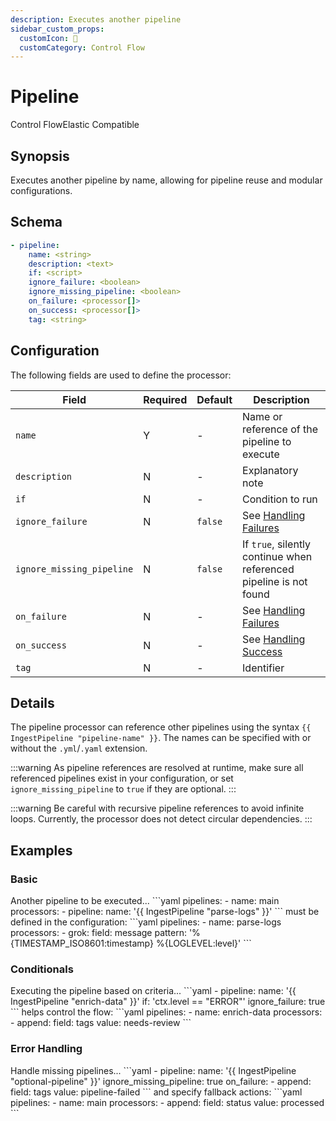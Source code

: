 ```yaml
---
description: Executes another pipeline
sidebar_custom_props: 
  customIcon: 🔁
  customCategory: Control Flow
---
```


# Pipeline

<span className="theme-doc-version-badge badge badge--primary">Control Flow</span><span className="theme-doc-version-badge badge badge--secondary">Elastic Compatible</span>

## Synopsis

Executes another pipeline by name, allowing for pipeline reuse and modular configurations.

## Schema

```yaml {2}
- pipeline:
    name: <string>
    description: <text>
    if: <script>
    ignore_failure: <boolean>
    ignore_missing_pipeline: <boolean>
    on_failure: <processor[]>
    on_success: <processor[]>
    tag: <string>
```

## Configuration

The following fields are used to define the processor:

|Field|Required|Default|Description|
|---|---|---|---|
|`name`|Y|-|Name or reference of the pipeline to execute|
|`description`|N|-|Explanatory note|
|`if`|N|-|Condition to run|
|`ignore_failure`|N|`false`|See [Handling Failures](../handling-failures.mdx)|
|`ignore_missing_pipeline`|N|`false`|If `true`, silently continue when referenced pipeline is not found|
|`on_failure`|N|-|See [Handling Failures](../handling-failures.mdx)|
|`on_success`|N|-|See [Handling Success](../handling-success.mdx)|
|`tag`|N|-|Identifier|

## Details

The pipeline processor can reference other pipelines using the syntax `{{ IngestPipeline "pipeline-name" }}`. The names can be specified with or without the `.yml`/`.yaml` extension.

:::warning
As pipeline references are resolved at runtime, make sure all referenced pipelines exist in your configuration, or set `ignore_missing_pipeline` to `true` if they are optional.
:::

:::warning
Be careful with recursive pipeline references to avoid infinite loops. Currently, the processor does not detect circular dependencies.
:::

## Examples

### Basic

<ExampleGrid>
  <CommentCol>
    Another pipeline to be executed...
  </CommentCol>
  <CodeCol>
    ```yaml
    pipelines:
      - name: main
          processors:
            - pipeline:
                name: '{{ IngestPipeline "parse-logs" }}'
    ```
  </CodeCol>
  <CommentCol>
    must be defined in the configuration:
  </CommentCol>
  <CodeCol>
    ```yaml
    pipelines:
      - name: parse-logs
          processors:
            - grok:
              field: message 
              pattern: '%{TIMESTAMP_ISO8601:timestamp} %{LOGLEVEL:level}'
    ```
  </CodeCol>
</ExampleGrid>

### Conditionals

<ExampleGrid>
  <CommentCol>
    Executing the pipeline based on criteria...
  </CommentCol>
  <CodeCol>
    ```yaml
      - pipeline:
          name: '{{ IngestPipeline "enrich-data" }}'
          if: 'ctx.level == "ERROR"'
          ignore_failure: true
    ```
  </CodeCol>
  <CommentCol>
    helps control the flow:
  </CommentCol>
  <CodeCol>
    ```yaml
    pipelines:
      - name: enrich-data
          processors:
            - append:
              field: tags
              value: needs-review
    ```
  </CodeCol>
</ExampleGrid>

### Error Handling

<ExampleGrid>
  <CommentCol>
    Handle missing pipelines...
  </CommentCol>
  <CodeCol>
    ```yaml
    - pipeline:
        name: '{{ IngestPipeline "optional-pipeline" }}'
        ignore_missing_pipeline: true
        on_failure:
          - append:
            field: tags
            value: pipeline-failed
    ```
  </CodeCol>
  <CommentCol>
    and specify fallback actions:
  </CommentCol>
  <CodeCol>
    ```yaml
    pipelines:
      - name: main
          processors:
            - append:
              field: status
              value: processed
    ```
  </CodeCol>
</ExampleGrid>
